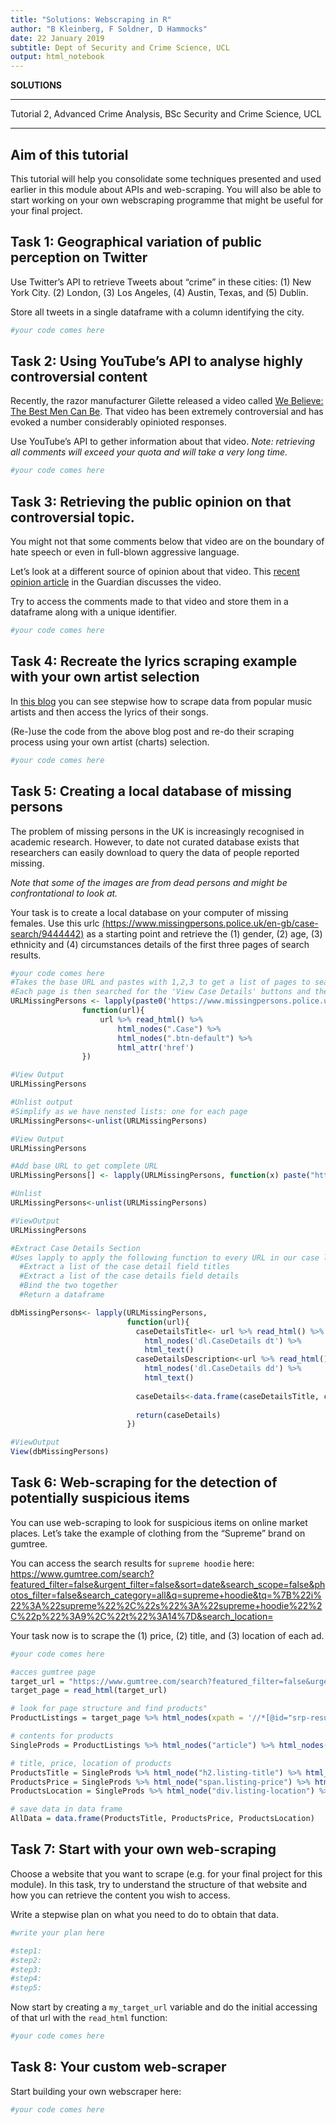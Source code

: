```yaml
---
title: "Solutions: Webscraping in R"
author: "B Kleinberg, F Soldner, D Hammocks"
date: 22 January 2019
subtitle: Dept of Security and Crime Science, UCL
output: html_notebook
---
```


**SOLUTIONS**

---

Tutorial 2, Advanced Crime Analysis, BSc Security and Crime Science, UCL

---

## Aim of this tutorial

This tutorial will help you consolidate some techniques presented and used earlier in this module about APIs and web-scraping. You will also be able to start working on your own webscraping programme that might be useful for your final project.


## Task 1: Geographical variation of public perception on Twitter

Use Twitter's API to retrieve Tweets about "crime" in these cities: (1) New York City. (2) London, (3) Los Angeles, (4) Austin, Texas, and (5) Dublin.

Store all tweets in a single dataframe with a column identifying the city.

```r
#your code comes here
```


## Task 2: Using YouTube's API to analyse highly controversial content

Recently, the razor manufacturer Gilette released a video called [We Believe: The Best Men Can Be](https://www.youtube.com/watch?v=koPmuEyP3a0). That video has been extremely controversial and has evoked a number considerably opinioted responses.

Use YouTube's API to gether information about that video. _Note: retrieving all comments will exceed your quota and will take a very long time._

```r
#your code comes here
```


## Task 3: Retrieving the public opinion on that controversial topic.

You might not that some comments below that video are on the boundary of hate speech or even in full-blown aggressive language.

Let's look at a different source of opinion about that video. This [recent opinion article](https://www.theguardian.com/commentisfree/2019/jan/16/men-masculinity-gillette-advertisement) in the Guardian discusses the video.

Try to access the comments made to that video and store them in a dataframe along with a unique identifier.

```r
#your code comes here
```


## Task 4: Recreate the lyrics scraping example with your own artist selection

In [this blog](https://towardsdatascience.com/learn-to-create-your-own-datasets-web-scraping-in-r-f934a31748a5) you can see stepwise how to scrape data from popular music artists and then access the lyrics of their songs.

(Re-)use the code from the above blog post and re-do their scraping process using your own artist (charts) selection.

```r
#your code comes here
```


## Task 5: Creating a local database of missing persons

The problem of missing persons in the UK is increasingly recognised in academic research. However, to date not curated database exists that researchers can easily download to query the data of people reported missing.

_Note that some of the images are from dead persons and might be confrontational to look at._

Your task is to create a local database on your computer of missing females. Use this urlc [(https://www.missingpersons.police.uk/en-gb/case-search/9444442)](https://www.missingpersons.police.uk/en-gb/case-search/9444442) as a starting point and retrieve the (1) gender, (2) age, (3) ethnicity and (4) circumstances details of the first three pages of search results.

```r
#your code comes here
#Takes the base URL and pastes with 1,2,3 to get a list of pages to search
#Each page is then searched for the 'View Case Details' buttons and the hyperlinks noted
URLMissingPersons <- lapply(paste0('https://www.missingpersons.police.uk/en-gb/case-search/9444442?orderBy=dateDesc&page=', 1:3),
                function(url){
                    url %>% read_html() %>% 
                        html_nodes(".Case") %>%
                        html_nodes(".btn-default") %>%
                        html_attr('href')
                })
```

```r
#View Output
URLMissingPersons

#Unlist output
#Simplify as we have nensted lists: one for each page
URLMissingPersons<-unlist(URLMissingPersons)

#View Output
URLMissingPersons

#Add base URL to get complete URL
URLMissingPersons[] <- lapply(URLMissingPersons, function(x) paste("https://www.missingpersons.police.uk/en-gb", x, sep=""))

#Unlist
URLMissingPersons<-unlist(URLMissingPersons)

#ViewOutput
URLMissingPersons
```

```r
#Extract Case Details Section
#Uses lapply to apply the following function to every URL in our case list
  #Extract a list of the case detail field titles
  #Extract a list of the case details field details
  #Bind the two together
  #Return a dataframe

dbMissingPersons<- lapply(URLMissingPersons,
                          function(url){
                            caseDetailsTitle<- url %>% read_html() %>%
                              html_nodes('dl.CaseDetails dt') %>%
                              html_text()
                            caseDetailsDescription<-url %>% read_html() %>%
                              html_nodes('dl.CaseDetails dd') %>%
                              html_text()
          
                            caseDetails<-data.frame(caseDetailsTitle, caseDetailsDescription)
                            
                            return(caseDetails)
                          })

#ViewOutput
View(dbMissingPersons)
```



## Task 6: Web-scraping for the detection of potentially suspicious items

You can use web-scraping to look for suspicious items on online market places. Let's take the example of clothing from the "Supreme" brand on gumtree.

You can access the search results for `supreme hoodie` here: [https://www.gumtree.com/search?featured_filter=false&urgent_filter=false&sort=date&search_scope=false&photos_filter=false&search_category=all&q=supreme+hoodie&tq=%7B%22i%22%3A%22supreme%22%2C%22s%22%3A%22supreme+hoodie%22%2C%22p%22%3A9%2C%22t%22%3A14%7D&search_location=](https://www.gumtree.com/search?featured_filter=false&urgent_filter=false&sort=date&search_scope=false&photos_filter=false&search_category=all&q=supreme+hoodie&tq=%7B%22i%22%3A%22supreme%22%2C%22s%22%3A%22supreme+hoodie%22%2C%22p%22%3A9%2C%22t%22%3A14%7D&search_location=)

Your task now is to scrape the (1) price, (2) title, and (3) location of each ad.

```r
#your code comes here

#acces gumtree page
target_url = "https://www.gumtree.com/search?featured_filter=false&urgent_filter=false&sort=date&search_scope=false&photos_filter=false&search_category=all&q=supreme+hoodie&tq=%7B%22i%22%3A%22supreme%22%2C%22s%22%3A%22supreme+hoodie%22%2C%22p%22%3A9%2C%22t%22%3A14%7D&search_location="
target_page = read_html(target_url)
```

```r
# look for page structure and find products"
ProductListings = target_page %>% html_nodes(xpath = '//*[@id="srp-results"]') %>% html_nodes("div.srp-results") %>% html_nodes("div.grid-row") %>% html_nodes("div.space-mbxs:nth-child(3)") %>% html_nodes(".list-listing-mini") %>% html_nodes("li")
```

```r
# contents for products
SingleProds = ProductListings %>% html_nodes("article") %>% html_nodes("a.listing-link") %>% html_nodes("div.listing-content")
```

```r
# title, price, location of products
ProductsTitle = SingleProds %>% html_node("h2.listing-title") %>% html_text()
ProductsPrice = SingleProds %>% html_node("span.listing-price") %>% html_text()
ProductsLocation = SingleProds %>% html_node("div.listing-location") %>% html_text()
```

```r
# save data in data frame
AllData = data.frame(ProductsTitle, ProductsPrice, ProductsLocation) 
```


## Task 7: Start with your own web-scraping

Choose a website that you want to scrape (e.g. for your final project for this module). In this task, try to understand the structure of that website and how you can retrieve the content you wish to access.

Write a stepwise plan on what you need to do to obtain that data.

```r
#write your plan here

#step1:
#step2:
#step3:
#step4:
#step5:
```


Now start by creating a `my_target_url` variable and do the initial accessing of that url with the `read_html` function:

```r
#your code comes here
```


## Task 8: Your custom web-scraper

Start building your own webscraper here:

```r
#your code comes here
```


